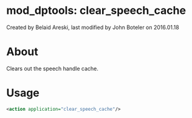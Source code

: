 
# mod_dptools: clear_speech_cache 

 Created by  Belaid Areski, last modified by  John Boteler on 2016.01.18

# About

Clears out the speech handle cache.

# Usage

```xml
<action application="clear_speech_cache"/>
```



